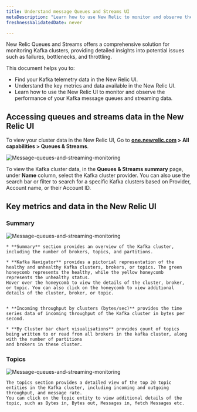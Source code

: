 ```yaml
---
title: Understand message Queues and Streams UI
metaDescription: "Learn how to use New Relic to monitor and observe the performance of your Kafka message queues and streaming data."
freshnessValidatedDate: never

---
```


New Relic Queues and Streams offers a comprehensive solution for monitoring Kafka clusters, providing detailed insights into potential issues such as failures, bottlenecks, and throttling.

This document helps you to:

* Find your Kafka telemetry data in the New Relic UI.
* Understand the key metrics and data available in the New Relic UI.
* Learn how to use the New Relic UI to monitor and observe the performance of your Kafka message queues and streaming data.

## Accessing queues and streams data in the New Relic UI

To view your cluster data in the New Relic UI, Go to <DNT>**[one.newrelic.com](https://one.newrelic.com/) > All capabilities > Queues & Streams**</DNT>.

<img
  title="Message-queues-and-streaming-monitoring"
  alt="Message-queues-and-streaming-monitoring"
  src="/images/message-queues-streaming.webp"
/>

 To view the Kafka cluster data, in the **Queues & Streams summary** page, under **Name** column, select the Kafka cluster provider.
You can also use the search bar or filter to search for a specific Kafka clusters based on Provider, Account name, or their Account ID.

## Key metrics and data in the New Relic UI

### Summary

<img
  title="Message-queues-and-streaming-monitoring"
  alt="Message-queues-and-streaming-monitoring"
  src="/images/kafka-monitoring.webp"
/>

    * **Summary** section provides an overview of the Kafka cluster, including the number of brokers, topics, and partitions.

    * **Kafka Navigator** provides a pictorial representation of the healthy and unhealthy Kafka clusters, brokers, or topics. The green honeycomb represents the healthy, while the yellow honeycomb represents the unhealthy status.
    Hover over the honeycomb to view the details of the cluster, broker, or topic. You can also click on the honeycomb to view additional details of the cluster, broker, or topic.


    * **Incoming throughput by clusters (bytes/sec)** provides the time series data of incoming throughput of the Kafka cluster in bytes per second.

    * **By Cluster bar chart visualisations** provides count of topics being written to or read from all brokers in the kafka cluster, along with the number of partitions 
    and brokers in these cluster. 


### Topics

<img
  title="Message-queues-and-streaming-monitoring"
  alt="Message-queues-and-streaming-monitoring"
  src="/images/kafka-topics.webp"
/>

    The topics section provides a detailed view of the top 20 topic entities in the Kafka cluster, including incoming and outgoing throughput, and message rate.
    You can click on the topic entity to view additional details of the topic, such as Bytes in, Bytes out, Messages in, fetch Messages etc.



